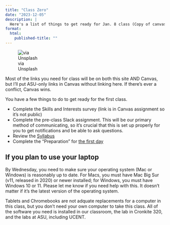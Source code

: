 ```yaml
---
title: "Class Zero"
date: "2023-12-05"
description: |
  Here's a list of things to get ready for Jan. 8 class (Copy of canvas assignment)
format: 
  html: 
    published-title: ""
---
```



::: {.g-col-3 .figure-img .img-fluid .float-end .ms-2 .me-4 style="--bs-gap: 1rem;width:30%"}
![via Unsplash](../assets/img/thumbnail.jpg){fig-alt="Picture of desk"}
::: 



Most of the links you need for class will be on both this site AND Canvas, but I'll put ASU-only links in Canvas without linking here. If there's ever a conflict, Canvas wins. 

You have a few things to do to get ready for the first class. 

* Complete the Skills and Interests survey  (link is in Canvas assignment so it's not public)
* Complete the pre-class Slack assignment. This will be our primary method of communicating, so it's crucial that this is set up properly for you to get notifications and be able to ask questions. 
* Review the [Syllabus](../syllabus.qmd)  
* Complete the "Preparation" for [the first day](../weeks/week01-1.qmd)


::: {.callout-warning}
## If you plan to use your laptop

By Wednesday, you need to make sure your operating system (Mac or Windows) is reasonably up to date. For Macs, you must have Mac Big Sur (v11, released in 2020) or newer installed; for Windows, you must have Windows 10 or 11. Please let me know if you need help with this. It doesn't matter if it's the latest version of the operating system.

Tablets and Chromebooks are not adquate replacements for a computer in this class, but you don't need your own computer to take this class. All of the software you need is installed in our classroom, the lab in Cronkite 320, and the labs at ASU, including UCENT.
:::



